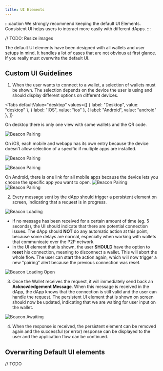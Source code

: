 ```yaml
---
title: UI Elements
---
```



:::caution
We strongly recommend keeping the default UI Elements.
Consistent UI helps users to interact more easily with different dApps.
:::

// TODO: Resize images

The default UI elements have been designed with all wallets and user setups in mind.
It handles a lot of cases that are not obvious at first glance. If you really must overwrite the default UI.

## Custom UI Guidelines

1. When the user wants to connect to a wallet, a selection of wallets must be shown.
   The selection depends on the device the user is using and should display different options on different devices.

<Tabs
  defaultValue="desktop"
  values={[
    { label: "Desktop", value: "desktop" },
    { label: "iOS", value: "ios" },
    { label: "Android", value: "android" },
  ]}
>
<TabItem value="desktop">

On desktop there is only one view with some wallets and the QR code.

<BrowserWindow url="https://mydapp.com">

![Beacon Pairing](../../static/img/beacon-pairing-ui.png)

</BrowserWindow>

</TabItem>
<TabItem value="ios">

On iOS, each mobile and webapp has its own entry because the device doesn't allow selection of a specific if multiple apps are installed.

<BrowserWindow url="https://mydapp.com">

![Beacon Pairing](../../static/img/beacon-ios-pairing.png)

</BrowserWindow>

![Beacon Pairing](../../static/img/beacon-ios-pairing-2.png)

</TabItem>
<TabItem value="android">

On Android, there is one link for all mobile apps because the device lets you choose the specific app you want to open.
![Beacon Pairing](../../static/img/beacon-android-pairing.png)
![Beacon Pairing](../../static/img/beacon-android-pairing-2.png)

</TabItem>
</Tabs>

2. Every message sent by the dApp should trigger a persistent element on screen, indicating that a request is in progress.

<BrowserWindow url="https://mydapp.com">

![Beacon Loading](../../static/img/beacon-loading.gif)

</BrowserWindow>

- If no message has been received for a certain amount of time (eg. 5 seconds), the UI should indicate that there are potential connection issues.
  The dApp should **NOT** do any automatic action at this point, because some delays are normal, especially when working with wallets that communicate
  over the P2P network.
- In the UI element that is shown, the user **SHOULD** have the option to **reset** his connection, meaning to disconnect a wallet. This will abort the whole
  flow. The user can start the action again, which will now trigger a new "pairing" alert because the previous connection was reset.

<BrowserWindow url="https://mydapp.com">

![Beacon Loading Open](../../static/img/beacon-loading-open.gif)

</BrowserWindow>


3. Once the Wallet receives the request, it will immediately send back an **Acknowledgement Message**.
   When this message is received in the dApp, the dApp knows that the connection is still valid and the user can handle the request.
   The persistent UI element that is shown on screen should now be updated, indicating that we are waiting for user input on the wallet.

<BrowserWindow url="https://mydapp.com">

![Beacon Awaiting](../../static/img/beacon-awaiting.gif)

</BrowserWindow>

4. When the response is received, the persistent element can be removed again and the successful (or error) response can be displayed to the user and the application flow can be continued.

## Overwriting Default UI elements

// TODO
